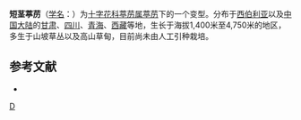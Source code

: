 {{Infraspeciesbox
| genus = Draba 
| species = nemorosa
| forma = acaulis
| authority = S. Sommier
}}

'''短茎葶苈'''（[[学名|学名]]：{{lang|la|'''''Draba nemorosa'' f. ''acaulis'''''}}）为[[十字花科|十字花科]][[葶苈属|葶苈属]][[葶苈|葶苈]]下的一个变型。分布于[[西伯利亚|西伯利亚]]以及[[中国大陆|中国大陆]]的[[甘肃|甘肃]]、[[四川|四川]]、[[青海|青海]]、[[西藏|西藏]]等地，生长于海拔1,400米至4,750米的地区，多生于山坡草丛以及高山草甸，目前尚未由人工引种栽培。 

== 参考文献 ==
{{refbegin}}
* {{CPNI| zh=短茎葶苈 | id=184-14977 | binomial=Draba nemorosa | authority=S. Sommier | form=acaulis | accessdate=2013-01-17}}
{{refend}}

{{plant-stub}}
{{Taxonbar}}
[[Category:山荠属|D]]